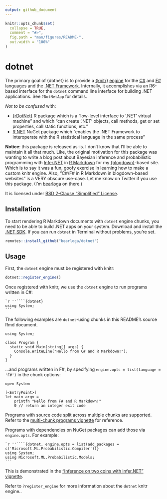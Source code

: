 ```yaml
---
output: github_document
---
```


<!-- README.md is generated from README.Rmd. Please edit that file -->

```r
knitr::opts_chunk$set(
  collapse = TRUE,
  comment = "#>",
  fig.path = "man/figures/README-",
  out.width = "100%"
)
```

# dotnet

<!-- badges: start -->
<!-- badges: end -->

The primary goal of {dotnet} is to provide a [{knitr}](https://yihui.org/knitr/) [engine](https://yihui.org/knitr/demo/engines/) for the [C#](https://docs.microsoft.com/en-us/dotnet/csharp/) and [F#](https://docs.microsoft.com/en-us/dotnet/fsharp/) languages and the [.NET Framework](https://dotnet.microsoft.com/). Internally, it accomplishes via an R6-based interface for the `dotnet` command line interface for building .NET applications. See `?DotNetApp` for details.

*Not to be confused* with:

- [{rDotNet}](https://cran.r-project.org/package=rDotNet) R package which is a "low-level interface to '.NET' virtual machine" and which "can create '.NET' objects, call methods, get or set properties, call static functions, etc."
- [R.NET](https://rdotnet.github.io/rdotnet/) NuGet package which "enables the .NET Framework to interoperate with the R statistical language in the same process"

**Notice**: this package is released as-is. I don't know that I'll be able to maintain it all that much. Like, the original motivation for this package was wanting to write a blog post about Bayesian inference and probabilistic programming with [Infer.NET](https://dotnet.github.io/infer/) in [R Markdown](https://rmarkdown.rstudio.com/) for my [{blogdown}](https://bookdown.org/yihui/blogdown/)-based site. Which is to say it was a fun, goofy exercise in learning how to make a custom knitr engine. Also, "C#/F# in R Markdown in blogdown-based websites" is a VERY obscure use-case. Let me know on Twitter if you use this package. (I'm [bearloga](https://twitter.com/bearloga) on there.)

It is licensed under [BSD 2-Clause "Simplified" License](LICENSE.md).

## Installation

To start rendering R Markdown documents with `dotnet` engine chunks, you need to be able to build .NET apps on your system. Download and install the [.NET SDK](https://dotnet.microsoft.com/download). If you can run `dotnet` in Terminal without problems, you're set.

``` r
remotes::install_github("bearloga/dotnet")
```

## Usage

First, the `dotnet` engine must be registered with knitr:

```r
dotnet::register_engine()
```

Once registered with knitr, we use the `dotnet` engine to run programs written in C#:

````
`r ''````{dotnet}
using System;
```
````

The following examples are `dotnet`-using chunks in this README's source Rmd document.

```dotnet
using System;

class Program {
  static void Main(string[] args) {
    Console.WriteLine("Hello from C# and R Markdown!");
  }
}
```

...and programs written in F#, by specifying `engine.opts = list(language = 'F#')` in the chunk options:

```dotnet
open System

[<EntryPoint>]
let main argv =
    printfn "Hello from F# and R Markdown!"
    0 // return an integer exit code
```

Programs with source code split across multiple chunks are supported. Refer to the [multi-chunk programs vignette](vignettes/multi-chunk-program.Rmd) for reference.

Programs with dependencies on NuGet packages can add those via `engine.opts`. For example:

````
`r ''````{dotnet, engine.opts = list(add_packages = c('Microsoft.ML.Probabilistic.Compiler'))}
using System;
using Microsoft.ML.Probabilistic.Models;
```
````

This is demonstrated in the ["Inference on two coins with Infer.NET" vignette](vignettes/two-coins.Rmd).

Refer to `?register_engine` for more information about the `dotnet` knitr engine..
